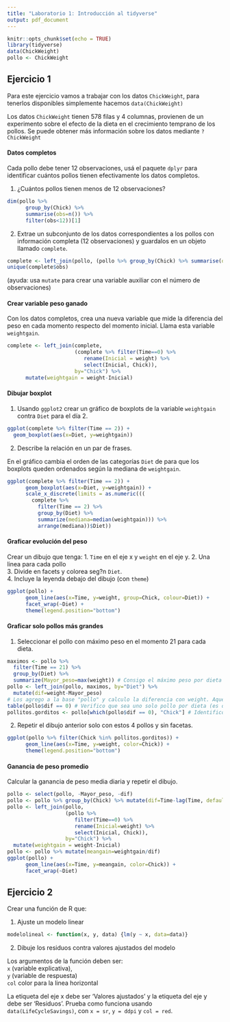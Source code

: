 ```yaml
---
title: "Laboratorio 1: Introducción al tidyverse"
output: pdf_document
---
```


```r
knitr::opts_chunk$set(echo = TRUE)
library(tidyverse)
data(ChickWeight)
pollo <- ChickWeight
```

## Ejercicio 1

Para este ejercicio vamos a trabajar con los datos `ChickWeight`, para tenerlos disponibles simplemente hacemos `data(ChickWeight)`

Los datos `ChickWeight` tienen 578 filas y 4 columnas, provienen de un experimento sobre el efecto de la dieta en el crecimiento temprano de los pollos. Se puede obtener más información sobre los datos mediante `?ChickWeight`

#### Datos completos

Cada pollo debe tener 12 observaciones, usá el paquete `dplyr` para identificar cuántos pollos tienen efectivamente los datos completos. 

1. ¿Cuántos pollos tienen menos de 12 observaciones?

```r
dim(pollo %>% 
      group_by(Chick) %>% 
      summarise(obs=n()) %>% 
      filter(obs<12))[1]
```

2. Extrae un subconjunto de los datos correspondientes a los pollos con información completa (12 observaciones) y guardalos en un objeto llamado `complete`.

```r
complete <- left_join(pollo, (pollo %>% group_by(Chick) %>% summarise(obs=n())), by="Chick") %>% filter(obs == 12)
unique(complete$obs)
```

(ayuda: usa `mutate` para crear una variable auxiliar con el número de observaciones)

#### Crear variable peso ganado

Con los datos completos, crea una nueva variable que mide la diferencia del peso en cada momento respecto del momento inicial. Llama esta variable `weightgain`.

```r
complete <- left_join(complete, 
                      (complete %>% filter(Time==0) %>% 
                         rename(Inicial = weight) %>% 
                         select(Inicial, Chick)), 
                      by="Chick") %>%
      mutate(weightgain = weight-Inicial)
```

#### Dibujar boxplot

1. Usando `ggplot2` crear un gráfico de boxplots de la variable `weightgain` contra `Diet` para el día 2.

```r
ggplot(complete %>% filter(Time == 2)) +
  geom_boxplot(aes(x=Diet, y=weightgain))
```

2. Describe la relación en un par de frases. 

En el gráfico cambia el orden de las categorías `Diet` de para que los boxplots queden ordenados según la mediana de `weightgain`.

```r
ggplot(complete %>% filter(Time == 2)) +
      geom_boxplot(aes(x=Diet, y=weightgain)) +
      scale_x_discrete(limits = as.numeric(((
        complete %>% 
          filter(Time == 2) %>% 
          group_by(Diet) %>% 
          summarize(mediana=median(weightgain))) %>% 
          arrange(mediana))$Diet))
```

#### Graficar evolución del peso

Crear un dibujo que tenga:
1. `Time` en el eje x y `weight` en el eje y.
2. Una linea para cada pollo  
3. Divide en facets y colorea seg?n `Diet`.   
4. Incluye la leyenda debajo del dibujo (con `theme`)    

```r
ggplot(pollo) +
      geom_line(aes(x=Time, y=weight, group=Chick, colour=Diet)) +
      facet_wrap(~Diet) +
      theme(legend.position="bottom")
```

#### Graficar solo pollos más grandes

1. Seleccionar el pollo con máximo peso en el momento 21 para cada dieta. 

```r
maximos <- pollo %>% 
  filter(Time == 21) %>% 
  group_by(Diet) %>% 
  summarize(Mayor_peso=max(weight)) # Consigo el máximo peso por dieta para Time == 21
pollo <- left_join(pollo, maximos, by="Diet") %>% 
  mutate(dif=weight-Mayor_peso) 
# Los agrego a la base "pollo" y calculo la diferencia con weight. Aquellos que tengan diferencia 0, serán los máximos.
table(pollo$dif == 0) # Verifico que sea uno solo pollo por dieta (es decir, que haya solo 4 ceros)
pollitos.gorditos <- pollo[which(pollo$dif == 0), "Chick"] # Identifico los pollos
```

2. Repetir el dibujo anterior solo con estos 4 pollos y sin facetas.

```r
ggplot(pollo %>% filter(Chick %in% pollitos.gorditos)) +
      geom_line(aes(x=Time, y=weight, color=Chick)) +
      theme(legend.position="bottom")
```

#### Ganancia de peso promedio

Calcular la ganancia de peso media diaria y repetir el dibujo.

```r
pollo <- select(pollo, -Mayor_peso, -dif)
pollo <- pollo %>% group_by(Chick) %>% mutate(dif=Time-lag(Time, default=0))
pollo <- left_join(pollo, 
                   (pollo %>% 
                      filter(Time==0) %>% 
                      rename(Inicial=weight) %>% 
                      select(Inicial, Chick)), 
                   by="Chick") %>%
  mutate(weightgain = weight-Inicial)
pollo <- pollo %>% mutate(meangain=weightgain/dif)
ggplot(pollo) +
      geom_line(aes(x=Time, y=meangain, color=Chick)) +
      facet_wrap(~Diet)
```

## Ejercicio 2

Crear una función de R que: 

1. Ajuste un modelo linear

```r
modelolineal <- function(x, y, data) {lm(y ~ x, data=data)}
```

2. Dibuje los residuos contra valores ajustados del modelo  

Los argumentos de la función deben ser:   
 `x` (variable explicativa),   
 `y` (variable de respuesta)  
 `col` color para la linea horizontal  
 
La etiqueta del eje x debe ser 'Valores ajustados' y la etiqueta del eje y debe ser 'Residuos'. Prueba como funciona usando `data(LifeCycleSavings)`, con `x = sr`, `y = ddpi` y `col = red`.
